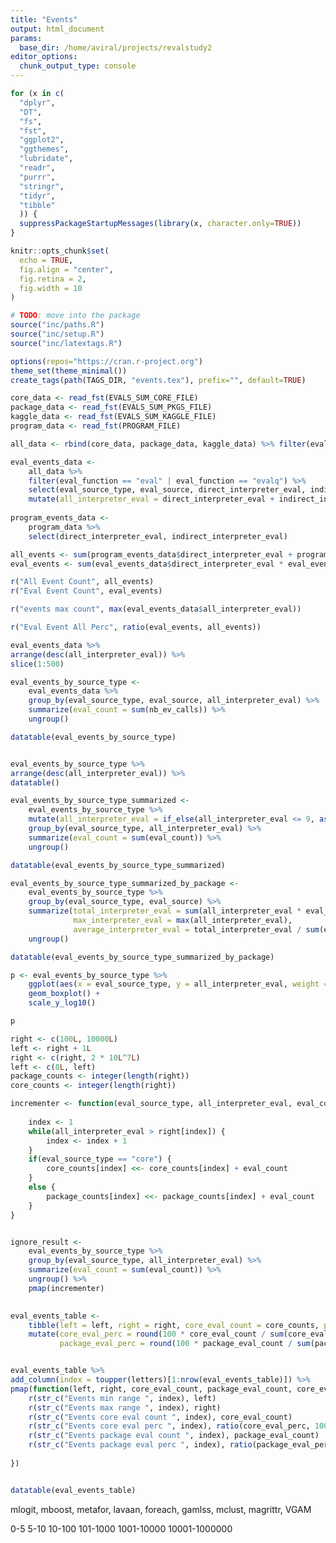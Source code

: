 ```yaml
---
title: "Events"
output: html_document
params:
  base_dir: /home/aviral/projects/revalstudy2
editor_options: 
  chunk_output_type: console
---
```


```r
for (x in c(
  "dplyr", 
  "DT",
  "fs",
  "fst",
  "ggplot2",
  "ggthemes",
  "lubridate",
  "readr",
  "purrr",
  "stringr",
  "tidyr",
  "tibble"
  )) {
  suppressPackageStartupMessages(library(x, character.only=TRUE))
}

knitr::opts_chunk$set(
  echo = TRUE,
  fig.align = "center",
  fig.retina = 2,
  fig.width = 10
)

# TODO: move into the package
source("inc/paths.R")
source("inc/setup.R")
source("inc/latextags.R")

options(repos="https://cran.r-project.org")
theme_set(theme_minimal())
create_tags(path(TAGS_DIR, "events.tex"), prefix="", default=TRUE)
```

```r
core_data <- read_fst(EVALS_SUM_CORE_FILE)
package_data <- read_fst(EVALS_SUM_PKGS_FILE)
kaggle_data <- read_fst(EVALS_SUM_KAGGLE_FILE)
program_data <- read_fst(PROGRAM_FILE)

all_data <- rbind(core_data, package_data, kaggle_data) %>% filter(eval_source != "testthat")
```

```r

eval_events_data <-
    all_data %>%
    filter(eval_function == "eval" | eval_function == "evalq") %>%
    select(eval_source_type, eval_source, direct_interpreter_eval, indirect_interpreter_eval, nb_ev_calls) %>%
    mutate(all_interpreter_eval = direct_interpreter_eval + indirect_interpreter_eval)
    
program_events_data <-
    program_data %>%
    select(direct_interpreter_eval, indirect_interpreter_eval)
```


```r
all_events <- sum(program_events_data$direct_interpreter_eval + program_events_data$indirect_interpreter_eval)
eval_events <- sum(eval_events_data$direct_interpreter_eval * eval_events_data$nb_ev_calls)

r("All Event Count", all_events)
r("Eval Event Count", eval_events)

r("events max count", max(eval_events_data$all_interpreter_eval))

r("Eval Event All Perc", ratio(eval_events, all_events))
```

```r
eval_events_data %>%
arrange(desc(all_interpreter_eval)) %>%
slice(1:500)

eval_events_by_source_type <-
    eval_events_data %>%
    group_by(eval_source_type, eval_source, all_interpreter_eval) %>%
    summarize(eval_count = sum(nb_ev_calls)) %>%
    ungroup()

datatable(eval_events_by_source_type)


eval_events_by_source_type %>%
arrange(desc(all_interpreter_eval)) %>%
datatable()

eval_events_by_source_type_summarized <-
    eval_events_by_source_type %>%
    mutate(all_interpreter_eval = if_else(all_interpreter_eval <= 9, as.character(all_interpreter_eval), "> 9")) %>%
    group_by(eval_source_type, all_interpreter_eval) %>%
    summarize(eval_count = sum(eval_count)) %>%
    ungroup()

datatable(eval_events_by_source_type_summarized)

eval_events_by_source_type_summarized_by_package <-
    eval_events_by_source_type %>%
    group_by(eval_source_type, eval_source) %>%
    summarize(total_interpreter_eval = sum(all_interpreter_eval * eval_count),
              max_interpreter_eval = max(all_interpreter_eval),
              average_interpreter_eval = total_interpreter_eval / sum(eval_count)) %>%
    ungroup()

datatable(eval_events_by_source_type_summarized_by_package)

p <- eval_events_by_source_type %>%
    ggplot(aes(x = eval_source_type, y = all_interpreter_eval, weight = eval_count)) +
    geom_boxplot() + 
    scale_y_log10()

p
```

```r
right <- c(100L, 10000L)
left <- right + 1L
right <- c(right, 2 * 10L^7L)
left <- c(0L, left)
package_counts <- integer(length(right))
core_counts <- integer(length(right))

incrementer <- function(eval_source_type, all_interpreter_eval, eval_count) {
    
    index <- 1
    while(all_interpreter_eval > right[index]) {
        index <- index + 1
    }
    if(eval_source_type == "core") {
        core_counts[index] <<- core_counts[index] + eval_count
    }
    else {
        package_counts[index] <<- package_counts[index] + eval_count
    }
}


ignore_result <-
    eval_events_by_source_type %>%
    group_by(eval_source_type, all_interpreter_eval) %>%
    summarize(eval_count = sum(eval_count)) %>%
    ungroup() %>%
    pmap(incrementer)
    

eval_events_table <-
    tibble(left = left, right = right, core_eval_count = core_counts, package_eval_count = package_counts) %>%
    mutate(core_eval_perc = round(100 * core_eval_count / sum(core_eval_count), 1),
           package_eval_perc = round(100 * package_eval_count / sum(package_eval_count), 1))


eval_events_table %>%
add_column(index = toupper(letters)[1:nrow(eval_events_table)]) %>%
pmap(function(left, right, core_eval_count, package_eval_count, core_eval_perc, package_eval_perc, index) {
    r(str_c("Events min range ", index), left)
    r(str_c("Events max range ", index), right)
    r(str_c("Events core eval count ", index), core_eval_count)
    r(str_c("Events core eval perc ", index), ratio(core_eval_perc, 100))
    r(str_c("Events package eval count ", index), package_eval_count)
    r(str_c("Events package eval perc ", index), ratio(package_eval_perc, 100))
    
})


datatable(eval_events_table)
```

mlogit, mboost, metafor, lavaan, foreach, gamlss, mclust, magrittr, VGAM

0-5
5-10
10-100
101-1000
1001-10000
10001-1000000






